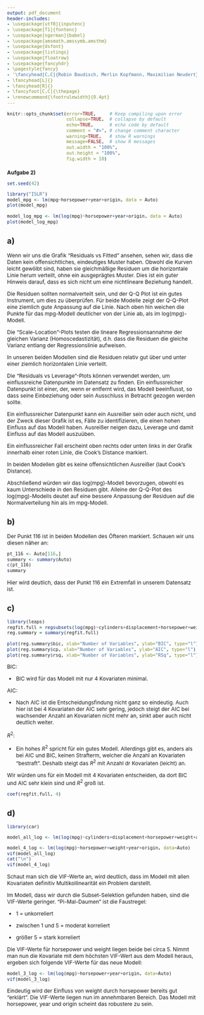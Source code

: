 ---
output: pdf_document
header-includes: 
- \usepackage[utf8]{inputenc}
- \usepackage[T1]{fontenc}
- \usepackage[ngerman]{babel}
- \usepackage{amsmath,amssymb,amsthm}
- \usepackage{dsfont}
- \usepackage{listings}
- \usepackage{floatrow}
- \usepackage{fancyhdr}
- \pagestyle{fancy}
- '\fancyhead[C,C]{Robin Baudisch, Merlin Kopfmann, Maximilian Neudert}'
- \fancyhead[L]{}
- \fancyhead[R]{}
- \fancyfoot[C,C]{\thepage}
- \renewcommand{\footrulewidth}{0.4pt}
---

<style type="text/css">
body{
  font-size: 12px;
}
h1 {
  font-size: 18px;
}
h1 {
  font-size: 14px;
}
h1 {
  font-size: 12px;
}
</style>

```{r global_options, include=FALSE}
knitr::opts_chunk$set(error=TRUE,     # Keep compiling upon error
                      collapse=TRUE,  # collapse by default
                      echo=TRUE,      # echo code by default
                      comment = "#>", # change comment character
                      warning=TRUE,   # show R warnings
                      message=FALSE,  # show R messages
                      out.width = "100%",
                      out.height = "100%",
                      fig.width = 10)
```

<!---** Hochschule Darmstadt | Studiengang Data Science | Sommersemester 2019 **--->

# Aufgabe 2)
```{r}
set.seed(42)

library("ISLR")
model_mpg <- lm(mpg~horsepower+year+origin, data = Auto)
plot(model_mpg)
```

```{r}
model_log_mpg <- lm(log(mpg)~horsepower+year+origin, data = Auto)
plot(model_log_mpg)
```

## a)

Wenn wir uns die Grafik "Residuals vs Fitted" ansehen, sehen wir, dass die Daten kein offensichtliches, eindeutiges Muster haben. Obwohl die Kurven leicht gewölbt sind, haben sie gleichmäßige Residuen um die horizontale Linie herum verteilt, ohne ein ausgeprägtes Muster.
Dies ist ein guter Hinweis darauf, dass es sich nicht um eine nichtlineare Beziehung handelt.

Die Residuen sollten normalverteilt sein, und der Q-Q Plot ist ein gutes Instrument, um dies zu überprüfen. Für beide Modelle zeigt der Q-Q-Plot eine ziemlich gute Anpassung auf die Linie. Nach oben hin weichen die Punkte für das mpg-Modell deutlicher von der Linie ab, als im log(mpg)-Modell. 

Die "Scale-Location"-Plots testen die lineare Regressionsannahme der gleichen Varianz (Homoscedastizität), d.h. dass die Residuen die gleiche Varianz entlang der Regressionslinie aufweisen.

In unseren beiden Modellen sind die Residuen relativ gut über und unter einer ziemlich horizontalen Linie verteilt.

Die "Residuals vs Leverage"-Plots können verwendet werden, um einflussreiche Datenpunkte im Datensatz zu finden. Ein einflussreicher Datenpunkt ist einer, der, wenn er entfernt wird, das Modell beeinflusst, so dass seine Einbeziehung oder sein Ausschluss in Betracht gezogen werden sollte.

Ein einflussreicher Datenpunkt kann ein Ausreißer sein oder auch nicht, und der Zweck dieser Grafik ist es, Fälle zu identifizieren, die einen hohen Einfluss auf das Modell haben. Ausreißer neigen dazu, Leverage und damit Einfluss auf das Modell auszuüben.

Ein einflussreicher Fall erscheint oben rechts oder unten links in der Grafik innerhalb einer roten Linie, die Cook's Distance markiert. 

In beiden Modellen gibt es keine offensichtlichen Ausreißer (laut Cook's Distance).

Abschließend würden wir das log(mpg)-Modell bevorzugen, obwohl es kaum Unterschiede in den Residuen gibt. Alleine der Q-Q-Plot des log(mpg)-Modells deutet auf eine bessere Anpassung der Residuen auf die Normalverteilung hin als im mpg-Modell.

## b)

Der Punkt 116 ist in beiden Modellen des Öfteren markiert. Schauen wir uns diesen näher an:

```{r}
pt_116 <- Auto[116,]
summary <- summary(Auto)
c(pt_116)
summary
```

Hier wird deutlich, dass der Punkt 116 ein Extremfall in unserem Datensatz ist.

## c)

```{r}
library(leaps)
regfit.full = regsubsets(log(mpg)~cylinders+displacement+horsepower+weight+acceleration+year+origin, data=Auto)
reg.summary = summary(regfit.full)
```

```{r}
plot(reg.summary$bic, xlab="Number of Variables", ylab="BIC", type="l") 
plot(reg.summary$cp, xlab="Number of Variables", ylab="AIC", type="l")
plot(reg.summary$rsq, xlab="Number of Variables", ylab="RSq", type="l")
```
BIC:

- BIC wird für das Modell mit nur 4 Kovariaten minimal.

AIC:

- Nach AIC ist die Entscheidungsfindung nicht ganz so eindeutig. Auch hier ist bei 4 Kovariaten der AIC sehr gering, jedoch steigt der AIC bei wachsender Anzahl an Kovariaten nicht mehr an, sinkt aber auch nicht deutlich weiter. 

$R^2:$

- Ein hohes $R^2$ spricht für ein gutes Modell. Allerdings gibt es, anders als bei AIC und BIC, keinen Strafterm, welcher die Anzahl an Kovariaten "bestraft". Deshalb steigt das $R^2$ mit Anzahl dr Kovariaten (leicht) an.


Wir würden uns für ein Modell mit 4 Kovariaten entscheiden, da dort BIC und AIC sehr klein sind und $R^2$ groß ist. 

```{r}
coef(regfit.full, 4)
```

## d)

```{r}
library(car)

model_all_log <- lm(log(mpg)~cylinders+displacement+horsepower+weight+acceleration+year+origin, data=Auto)

model_4_log <- lm(log(mpg)~horsepower+weight+year+origin, data=Auto)
vif(model_all_log)
cat("\n")
vif(model_4_log)
```

Schaut man sich die VIF-Werte an, wird deutlich, dass im Modell mit allen Kovariaten definitiv Multikollinearität ein Problem darstellt.

Im Modell, dass wir durch die Subset-Selektion gefunden haben, sind die VIF-Werte geringer. "Pi-Mal-Daumen" ist die Faustregel:

- 1 = unkorreliert

- zwischen 1 und 5 = moderat korreliert

- größer 5 = stark korreliert

Die VIF-Werte für horsepower und weight liegen beide bei circa 5. Nimmt man nun die Kovariate mit dem höchsten VIF-Wert aus dem Modell heraus, ergeben sich folgende VIF-Werte für das neue Modell:

```{r}
model_3_log <- lm(log(mpg)~horsepower+year+origin, data=Auto)
vif(model_3_log)
```

Eindeutig wird der Einfluss von weight durch horsepower bereits gut "erklärt". Die VIF-Werte liegen nun im annehmbaren Bereich. Das Modell mit horsepower, year und origin scheint das robustere zu sein. 


